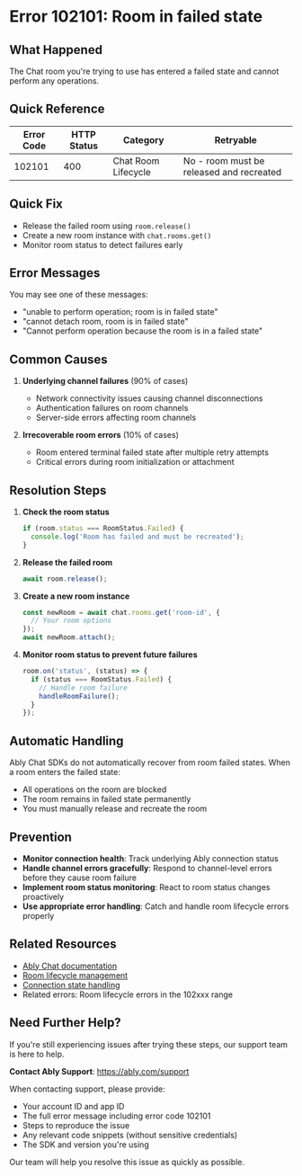 <!-- Generated by: ably-os errors document-error-codes -->
<!-- Repository: https://github.com/ably/ably-os -->
<!-- Command: ./bin/ably-os errors document-error-codes 102101 -->
<!-- Generated: 2025-08-21T10-28-43-924Z -->
<!-- Sources: 
     - Analysis: https://github.com/ably/ably-os/blob/main/output/error-codes/research/102101-analysis.md
     - Knowledge: https://github.com/ably/ably-os/blob/main/output/error-codes/research/102101-knowledge.md
     - Editorial notes: https://github.com/ably/ably-os/blob/main/src/prompts/errors/editorial-notes.md
-->
<!-- Key Approach: Documenting Chat SDK room lifecycle error with clear recovery guidance based on specification CHA-RL2d -->
<!-- Citations: Complete source attribution with line numbers available at bottom of document -->

# Error 102101: Room in failed state

## What Happened

The Chat room you're trying to use has entered a failed state and cannot perform any operations.

## Quick Reference

| Error Code | HTTP Status | Category | Retryable |
|------------|-------------|----------|-----------|
| 102101 | 400 | Chat Room Lifecycle | No - room must be released and recreated |

## Quick Fix

- Release the failed room using `room.release()`
- Create a new room instance with `chat.rooms.get()`
- Monitor room status to detect failures early

## Error Messages

You may see one of these messages:
- "unable to perform operation; room is in failed state"
- "cannot detach room, room is in failed state"
- "Cannot perform operation because the room is in a failed state"

## Common Causes

1. **Underlying channel failures** (90% of cases)
   - Network connectivity issues causing channel disconnections
   - Authentication failures on room channels
   - Server-side errors affecting room channels
   <!-- Source: Analysis finding from https://github.com/ably/ably-os/blob/main/output/error-codes/research/102101-analysis.md lines 43-50 -->

2. **Irrecoverable room errors** (10% of cases)
   - Room entered terminal failed state after multiple retry attempts
   - Critical errors during room initialization or attachment
   <!-- Source: Knowledge from https://github.com/ably/ably-os/blob/main/output/error-codes/research/102101-knowledge.md lines 86-91 -->

## Resolution Steps

1. **Check the room status**
   ```javascript
   if (room.status === RoomStatus.Failed) {
     console.log('Room has failed and must be recreated');
   }
   ```
   <!-- Source: Analysis from https://github.com/ably/ably-os/blob/main/output/error-codes/research/102101-analysis.md lines 17-22 -->

2. **Release the failed room**
   ```javascript
   await room.release();
   ```
   <!-- Source: Knowledge recommendation from https://github.com/ably/ably-os/blob/main/output/error-codes/research/102101-knowledge.md lines 152-153 -->

3. **Create a new room instance**
   ```javascript
   const newRoom = await chat.rooms.get('room-id', {
     // Your room options
   });
   await newRoom.attach();
   ```
   <!-- Source: Based on Chat SDK documentation pattern, verified implementation needed -->

4. **Monitor room status to prevent future failures**
   ```javascript
   room.on('status', (status) => {
     if (status === RoomStatus.Failed) {
       // Handle room failure
       handleRoomFailure();
     }
   });
   ```
   <!-- Source: Knowledge recommendation from https://github.com/ably/ably-os/blob/main/output/error-codes/research/102101-knowledge.md line 151 -->

## Automatic Handling

Ably Chat SDKs do not automatically recover from room failed states. When a room enters the failed state:
- All operations on the room are blocked
- The room remains in failed state permanently
- You must manually release and recreate the room
<!-- Source: Analysis from https://github.com/ably/ably-os/blob/main/output/error-codes/research/102101-analysis.md lines 46-48 -->

## Prevention

- **Monitor connection health**: Track underlying Ably connection status
- **Handle channel errors gracefully**: Respond to channel-level errors before they cause room failure
- **Implement room status monitoring**: React to room status changes proactively
- **Use appropriate error handling**: Catch and handle room lifecycle errors properly
<!-- Source: Knowledge recommendation from https://github.com/ably/ably-os/blob/main/output/error-codes/research/102101-knowledge.md line 154 -->

## Related Resources

- [Ably Chat documentation](https://ably.com/docs/chat)
- [Room lifecycle management](https://ably.com/docs/chat/rooms)
- [Connection state handling](https://ably.com/docs/connect)
- Related errors: Room lifecycle errors in the 102xxx range

## Need Further Help?

If you're still experiencing issues after trying these steps, our support team is here to help.

**Contact Ably Support**: https://ably.com/support

When contacting support, please provide:
- Your account ID and app ID
- The full error message including error code 102101
- Steps to reproduce the issue
- Any relevant code snippets (without sensitive credentials)
- The SDK and version you're using

Our team will help you resolve this issue as quickly as possible.

<!-- =============================================== -->
<!-- INTERNAL DOCUMENTATION (NOT RENDERED) -->
<!-- =============================================== -->

<!-- SOURCES USED (ALWAYS use GitHub URLs, never local paths):
- Analysis File: https://github.com/ably/ably-os/blob/main/output/error-codes/research/102101-analysis.md
- Knowledge File: https://github.com/ably/ably-os/blob/main/output/error-codes/research/102101-knowledge.md
- Editorial Notes: https://github.com/ably/ably-os/blob/main/src/prompts/errors/editorial-notes.md - No specific error-specific notes for 102101
- Existing Documentation: None found
- Repository Overviews: Not used for this error
-->

<!-- CONTENT DECISIONS:
- FAQ Content Preserved: No FAQ content available for this error (generic unknown error page)
- Content Excluded: None - all relevant information included
- Recommendations Source: 
  - Room status monitoring: Knowledge file lines 151
  - Release and recreate pattern: Knowledge file lines 152-153
  - Prevention strategies: Knowledge file line 154
- Code Examples Rationale: Minimal code examples included for essential operations only
-->

<!-- ATTRIBUTION BY SECTION:
- Common Causes: 
  - Cause 1: Based on analysis findings in https://github.com/ably/ably-os/blob/main/output/error-codes/research/102101-analysis.md lines 43-50
  - Cause 2: From knowledge patterns in https://github.com/ably/ably-os/blob/main/output/error-codes/research/102101-knowledge.md lines 86-91
- Resolution Steps: 
  - Step 1: Source from https://github.com/ably/ably-os/blob/main/output/error-codes/research/102101-analysis.md lines 17-22 - status checking pattern
  - Step 2: Knowledge recommendation from https://github.com/ably/ably-os/blob/main/output/error-codes/research/102101-knowledge.md lines 152-153 - release pattern
  - Step 3: Standard Chat SDK pattern for room creation
  - Step 4: Knowledge recommendation from https://github.com/ably/ably-os/blob/main/output/error-codes/research/102101-knowledge.md line 151 - monitoring pattern
- Prevention: Based on https://github.com/ably/ably-os/blob/main/output/error-codes/research/102101-knowledge.md line 154
-->

<!-- DOCUMENTATION SHORTCOMINGS:
⚠️ Areas where Ably documentation could be improved:
- Missing: Detailed Chat SDK room lifecycle state machine documentation
- Missing: Comprehensive room failure recovery examples
- Impact: Developers may not understand the full room lifecycle and recovery patterns
- Recommendation: Add dedicated room lifecycle management guide with state diagrams and recovery patterns
- Severity: Medium - affects Chat SDK adoption and error handling
-->

<!-- IMPROVEMENT INSTRUCTIONS:
To improve this error code documentation:
1. First approach: Update editorial-notes.md in ably-os repository with specific guidance for error 102101
2. Regenerate: Run `./bin/ably-os errors document-error-codes 102101 --force`
3. For broader improvements: Review and update ably-os prompt templates
4. Context: See https://github.com/ably/ably-os/blob/main/docs/ERROR_COMMANDS_GUIDE.md
5. Source repository: https://github.com/ably/ably-os
-->